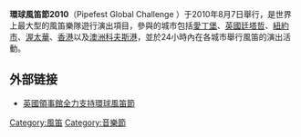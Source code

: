 '''環球風笛節2010'''（Pipefest Global Challenge ）于2010年8月7日舉行，是世界上最大型的風笛樂隊遊行演出項目，參與的城市包括[[愛丁堡|愛丁堡]]、[[英國|英國]][[廷塔哲|廷塔哲]]、[[紐約市|紐約市]]、[[渥太華|渥太華]]、[[香港|香港]]以及[[澳洲|澳洲]][[科夫斯港|科夫斯港]]，並於24小時內在各城市舉行風笛的演出活動。

==外部链接==
*[https://web.archive.org/web/20101004003517/http://ukinhongkong.fco.gov.uk/zh/news/?view=PressR&id=22706781 英國領事館全力支持環球風笛節] {{zh-hant}}

[[Category:風笛|Category:風笛]]
[[Category:音樂節|Category:音樂節]]
